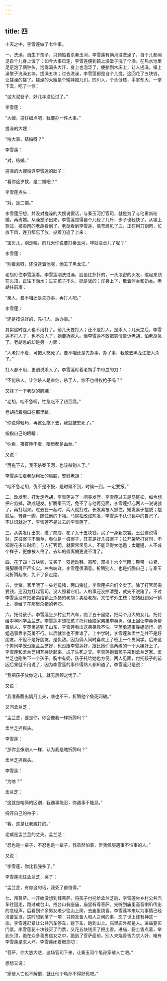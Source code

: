 ```yaml
---
---
---
```

title: 四
---




十天之中，李雪莲做了七件事。

一，洗澡。自生下孩子，只顾惦着杀秦玉河，李雪莲有俩月没洗澡了，自个儿都闻见自个儿身上馊了；如今大事已定，李雪莲便到镇上澡堂子洗了个澡。在热水池里足足泡了俩钟头，泡得满头大汗，身上也泡泛了，便躺到木床上，让人搓澡。镇上澡堂子洗澡五块，搓澡五块；过去洗澡，李雪莲都是自个儿搓，这回花了五块钱，让搓澡的搓了。搓澡的大嫂是个矮胖娘儿们，四川人，个头低矮，手掌却大，一掌下去，吃了一惊：

“这大泥卷子，好几年没见过了。”

李雪莲：

“大嫂，搓仔细点吧，我要办一件大事。”

搓澡的大嫂：

“啥大事，结婚呀？”

李雪莲：

“对，结婚。”

搓澡的大嫂端详李雪莲的肚子：

“看你这岁数，是二婚吧？”

李雪莲点头：

“对，是二婚。”

李雪莲细想，并没对搓澡的大嫂说假话，与秦玉河打官司，就是为了与他重新结婚，再离婚。从澡堂子出来，李雪莲觉得自个儿轻了几斤，步子也轻快了。从镇上穿过，被卖肉的老胡看到了。老胡看到李雪莲，像苍蝇见了血，正在用刀割肉，忙放下肉，连刀都忘了放，掂着刀追了上来：

“宝贝儿，别走哇，前几天你说要打秦玉河，咋就没音儿了呢？”

李雪莲：

“别着急呀，还没逮着他呢，他去了黑龙江。”

老胡盯住李雪莲看。李雪莲刚洗过澡，脸蛋红扑扑的，一头浓密的头发，绾起来顶在头顶，正往下滴水；生完孩子不久，奶是涨的；浑身上下，散着体香和奶香。老胡往前凑：

“亲人，要不咱还是先办事，再打人吧。”

李雪莲：

“还是按说好的，先打人，后办事。”

其实这时连人也不用打了。前几天要打人；还不是打人，是杀人；几天之后，李雪莲不打人了，也不杀人了，她要折腾人。但李雪莲不敢把实情告诉老胡，怕老胡急了。老胡急的却是另一方面：

“人老打不着，可把人憋死了。要不咱还是先办事，办了事，我敢去黑龙江把人杀了。”

打人都不用，更别说杀人了。李雪莲盯着老胡手中带血的刀：

“不能杀人。让你杀人是害你，杀了人，你不也得挨枪子吗？”

又抹了一下老胡的胸脯：

“老胡，咱不急啊，性急吃不了热豆腐。”

老胡捂着胸口在那里跳：

“你说得轻巧，再这么拖下去，我就被憋死了。”

指指自己的眼睛：

“你看，夜夜睡不着，眼里都是血丝。”

又说：

“再拖下去，我不杀秦玉河，也该杀别人了。”

李雪莲拍着老胡粗壮的肩膀，安慰老胡：

“咱不急老胡，仇不是不报，是时候不到，时候一到，一定要报。”

二，改发型。打发走老胡，李雪莲进了一间美发厅。李雪莲过去是马尾松，如今想把它剪掉，改成短发。折腾秦玉河，免不了与他再见面，李雪莲担心两人一说说戗了，再打起来。过去在一起时，两人就打过。长发易被人抓住，短发易于摆脱；摆脱后，转身一脚，踢住他的下裆。马尾松改成短发，李雪莲不认识镜中的自己了。不认识就对了，李雪莲不是过去的李雪莲了。

三，从美发厅出来，进了商店，花了九十五块钱，买了一身新衣裳。王公道说得对，这桩案子不简单，看似是一桩案子，其实是好几桩案子；拉开架势打官司，不知得花多长时间；与人打官司，就要常常见人，不能显得太邋遢；太邋遢，人不成个样子，更像被人甩了，去年的假离婚更说不清了。

四，花了四十五块钱，又买了一双运动鞋。高帮，双排十六个气眼；鞋带一拉紧，将脚裹得严严实实。左右端详，李雪莲很满意。折腾别人，也是折腾自己；与秦玉河折腾起来，免不了多走路。

五，卖猪。家里喂了一头老母猪，两口猪娃。李雪莲把它们全卖了。除了打官司需要钱，还因为打起官司，没人照看它们。人的事还没拎清楚，就先不说猪了。不过李雪莲没有把猪卖给镇上杀猪的老胡；卖给老胡，又怕节外生枝；把猪赶到另一镇上，卖给了在那里杀猪的老邓。

六，托付孩子。李雪莲坐乡村公共汽车，跑了五十里路，把两个月大的女儿，托付给中学同学孟兰芝。李雪莲本想把孩子托付给娘家弟弟李英勇，但上回让李英勇帮着杀人，李英勇逃到了山东，李雪莲看出这弟弟靠不住。李英勇遇事靠姐姐行，姐姐遇事靠李英勇不行。以后就谁也不靠谁了。上中学时，李雪莲和孟兰芝并不是好朋友。不但不是好朋友，是仇敌。因为俩人同时喜欢上了班上一个男同学。后来这个男同学既没跟孟兰芝好，也没跟李雪莲好，跟比她们高两级的一个大姐好上了。李雪莲和孟兰芝相互哭诉起来，成了生死之交。李雪莲抱着孩子来到孟兰芝家。孟兰芝也刚生下一个孩子，胸中有奶，孩子托给她也方便。两人见面，付托孩子的前因后果就不用说了，因为李雪莲的事传得熟人都知道了。李雪莲只是说：

“我把孩子放你这儿，就无后顾之忧了。”

又说：

“我准备腾出俩月工夫，啥也不干，折腾他个鱼死网破。”

又问孟兰芝：

“孟兰芝，要是你，你会像我一样折腾吗？”

孟兰芝摇摇头。

李雪莲：

“那你会像别人一样，认为我是瞎折腾吗？”

孟兰芝摇摇头。

李雪莲：

“为啥？”

孟兰芝：

“这就是咱俩的区别，我遇事能忍，你遇事不能忍。”

捋开自己的袖子：

“看，这是让老臧打的。”

老臧是孟兰芝的丈夫。孟兰芝：

“忍也是一辈子，不忍也是一辈子，我虽然怕事，但我佩服遇事不怕事的人。”

又说：

“李雪莲，你比我强多了。”

李雪莲抱住孟兰芝，哭了：

“孟兰芝，有你这句话，我死了都值得。”

七，拜菩萨。一开始没想到拜菩萨。将孩子付托给孟兰芝后，李雪莲坐乡村公共汽车往回走，路过戒台山。戒台山有座庙，庙里有尊菩萨。先听到庙里高音喇叭传出的念经声，后看到许多男女老少往山上爬，去庙里烧香。李雪莲本来以为事情已经准备妥当，这时想到落了一项：只顾准备人和人之间的事，忘了世上还有神这一宗。李雪莲赶紧让公共汽车停车，跳下车，跑到山上。庙里庙外都是人。进庙要买门票。李雪莲花十块钱买了门票，又花五块钱买了把土香。进庙，将土香点着，举到头顶，跪在众多善男信女之中，跪到了菩萨面前。别人来烧香皆为求人好，唯有李雪莲是求人坏。李雪莲闭着眼念叨：

“菩萨，你大慈大悲，这场官司下来，让秦玉河个龟孙家破人亡吧。”

想想又说：

“家破人亡也不解恨，就让他个龟孙不得好死吧。”